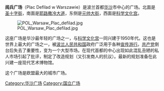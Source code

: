 '''阅兵广场'''（Plac Defilad w Warszawie）是波兰首都[[华沙|华沙]]市中心的广场。北面是[[圣十字街|圣十字街]]，南面是[[耶路撒冷大道|耶路撒冷大道]]，东侧是[[元帅大街|元帅大街]]，西面是[[科学文化宫|科学文化宫]]。

[[Image:POL_Warsaw_Plac_defilad.jpg|thumb]]

这座广场是华沙最年轻的广场之一，与[[科学文化宫|科学文化宫]]一同兴建于1950年代。这也是世界上最大的广场之一，被[[波兰人民共和国|波兰人民共和国]]政府广泛用于各种[[宣传|宣传]][[游行|游行]]。[[波蘭統一工人黨|共产党]]倒台后失去了重要性，变为一个大型市场。在现代首都的中心出现如此混乱丑陋的私人市场引起了批评，制定了改造规划（又引发商人的抗议）。最新的规划准备在此兴建一座现代艺术博物馆。

这个广场是欧盟最大的城市广场。

{{coord|52|13|56|N|21|0|32|E|type:landmark|display=title}}

[[Category:华沙广场|Category:华沙广场]]
[[Category:国立广场|Category:国立广场]]